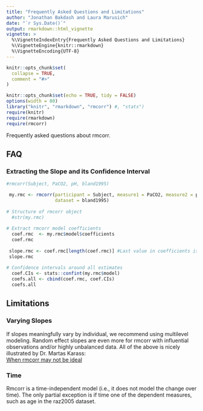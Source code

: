 ```yaml
---
title: "Frequently Asked Questions and Limitations"
author: "Jonathan Bakdash and Laura Marusich"
date: "`r Sys.Date()`"
output: rmarkdown::html_vignette
vignette: >
  %\VignetteIndexEntry{Frequently Asked Questions and Limitations}
  %\VignetteEngine{knitr::rmarkdown}
  %\VignetteEncoding{UTF-8}
---
```


```r
knitr::opts_chunk$set(
  collapse = TRUE,
  comment = "#>"
)
```

```r
knitr::opts_chunk$set(echo = TRUE, tidy = FALSE)
options(width = 80)
library("knitr", "rmarkdown", "rmcorr") #, "stats")
require(knitr)
require(rmarkdown)
require(rmcorr)

```

Frequently asked questions about rmcorr. 

## FAQ

### Extracting the Slope and its Confidence Interval
```r
#rmcorr(Subject, PaCO2, pH, bland1995)

 my.rmc <- rmcorr(participant = Subject, measure1 = PaCO2, measure2 = pH, 
                  dataset = bland1995)
 
# Structure of rmcorr object
  #str(my.rmc)
 
# Extract rmcorr model coefficients
  coef.rmc  <- my.rmc$model$coefficients
  coef.rmc
 
 slope.rmc <- coef.rmc[length(coef.rmc)] #Last value in coefficients is the slope
 slope.rmc
 
# Confidence intervals around all estimates
  coef.CIs <- stats::confint(my.rmc$model) 
  coefs.all <- cbind(coef.rmc, coef.CIs)
  coefs.all
```

## Limitations 

### Varying Slopes
If slopes meaningfully vary by individual, we recommend using multilevel modeling.
Random effect slopes are even more \emph{problematic} for rmcorr with influential observations
and/or highly unbalanced data. All of the above is nicely illustrated by Dr. Martas Karass: 
<br>
<a href="https://martakarass.github.io/post/2022-04-27-rmcorr_vs_lmm/">When rmcorr may not be ideal</a> 

### Time 
Rmcorr is a time-independent model (i.e., it does not model the change over time). The only partial
exception is if time one of the dependent measures, such as age in the raz2005 dataset.
